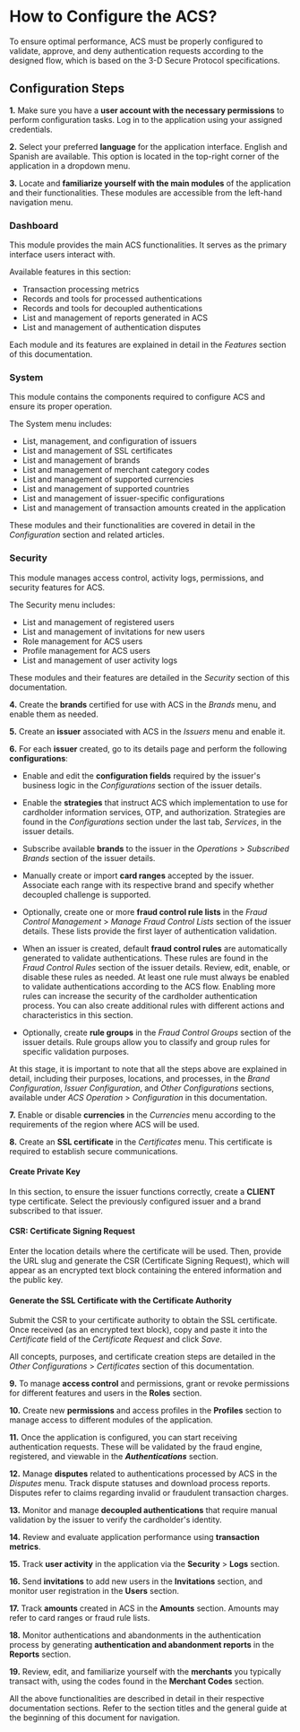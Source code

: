 # How to Configure the ACS?

To ensure optimal performance, ACS must be properly configured to validate, approve, and deny authentication requests according to the designed flow, which is based on the 3-D Secure Protocol specifications.

## Configuration Steps

**1.** Make sure you have a **user account with the necessary permissions** to perform configuration tasks. Log in to the application using your assigned credentials.

**2.** Select your preferred **language** for the application interface. English and Spanish are available. This option is located in the top-right corner of the application in a dropdown menu.

**3.** Locate and **familiarize yourself with the main modules** of the application and their functionalities. These modules are accessible from the left-hand navigation menu.


### Dashboard
This module provides the main ACS functionalities. It serves as the primary interface users interact with.

  Available features in this section:
  - Transaction processing metrics
  - Records and tools for processed authentications
  - Records and tools for decoupled authentications
  - List and management of reports generated in ACS
  - List and management of authentication disputes

Each module and its features are explained in detail in the *Features* section of this documentation.

### System
This module contains the components required to configure ACS and ensure its proper operation.

  The System menu includes:
  - List, management, and configuration of issuers
  - List and management of SSL certificates
  - List and management of brands
  - List and management of merchant category codes
  - List and management of supported currencies
  - List and management of supported countries
  - List and management of issuer-specific configurations
  - List and management of transaction amounts created in the application

These modules and their functionalities are covered in detail in the *Configuration* section and related articles.

### Security
This module manages access control, activity logs, permissions, and security features for ACS.

  The Security menu includes:
   - List and management of registered users
   - List and management of invitations for new users
   - Role management for ACS users
   - Profile management for ACS users
   - List and management of user activity logs

These modules and their features are detailed in the *Security* section of this documentation.

**4.** Create the **brands** certified for use with ACS in the *Brands* menu, and enable them as needed.

**5.** Create an **issuer** associated with ACS in the *Issuers* menu and enable it.

**6.** For each **issuer** created, go to its details page and perform the following **configurations**:
 
  - Enable and edit the **configuration fields** required by the issuer's business logic in the *Configurations* section of the issuer details.
    
  - Enable the **strategies** that instruct ACS which implementation to use for cardholder information services, OTP, and authorization. Strategies are found in the *Configurations* section under the last tab, *Services*, in the issuer details.

  - Subscribe available **brands** to the issuer in the *Operations* > *Subscribed Brands* section of the issuer details.

  - Manually create or import **card ranges** accepted by the issuer. Associate each range with its respective brand and specify whether decoupled challenge is supported.

  - Optionally, create one or more **fraud control rule lists** in the *Fraud Control Management* > *Manage Fraud Control Lists* section of the issuer details. These lists provide the first layer of authentication validation.

  - When an issuer is created, default **fraud control rules** are automatically generated to validate authentications. These rules are found in the *Fraud Control Rules* section of the issuer details. Review, edit, enable, or disable these rules as needed. At least one rule must always be enabled to validate authentications according to the ACS flow. Enabling more rules can increase the security of the cardholder authentication process. You can also create additional rules with different actions and characteristics in this section.

  - Optionally, create **rule groups** in the *Fraud Control Groups* section of the issuer details. Rule groups allow you to classify and group rules for specific validation purposes.

At this stage, it is important to note that all the steps above are explained in detail, including their purposes, locations, and processes, in the *Brand Configuration*, *Issuer Configuration*, and *Other Configurations* sections, available under *ACS Operation* > *Configuration* in this documentation.

**7.** Enable or disable **currencies** in the *Currencies* menu according to the requirements of the region where ACS will be used.

**8.** Create an **SSL certificate** in the *Certificates* menu. This certificate is required to establish secure communications.

  #### Create Private Key
  In this section, to ensure the issuer functions correctly, create a **CLIENT** type certificate. Select the previously configured issuer and a brand subscribed to that issuer.

  #### CSR: Certificate Signing Request
  Enter the location details where the certificate will be used. Then, provide the URL slug and generate the CSR (Certificate Signing Request), which will appear as an encrypted text block containing the entered information and the public key.

  #### Generate the SSL Certificate with the Certificate Authority
  Submit the CSR to your certificate authority to obtain the SSL certificate. Once received (as an encrypted text block), copy and paste it into the *Certificate* field of the *Certificate Request* and click *Save*.
  
  All concepts, purposes, and certificate creation steps are detailed in the *Other Configurations* > *Certificates* section of this documentation.

**9.** To manage **access control** and permissions, grant or revoke permissions for different features and users in the **Roles** section.

**10.** Create new **permissions** and access profiles in the **Profiles** section to manage access to different modules of the application.

**11.** Once the application is configured, you can start receiving authentication requests. These will be validated by the fraud engine, registered, and viewable in the ***Authentications*** section.

**12.** Manage **disputes** related to authentications processed by ACS in the *Disputes* menu. Track dispute statuses and download process reports. Disputes refer to claims regarding invalid or fraudulent transaction charges.

**13.** Monitor and manage **decoupled authentications** that require manual validation by the issuer to verify the cardholder's identity.

**14.** Review and evaluate application performance using **transaction metrics**.

**15.** Track **user activity** in the application via the **Security** > **Logs** section.

**16.** Send **invitations** to add new users in the **Invitations** section, and monitor user registration in the **Users** section.

**17.** Track **amounts** created in ACS in the **Amounts** section. Amounts may refer to card ranges or fraud rule lists.

**18.** Monitor authentications and abandonments in the authentication process by generating **authentication and abandonment reports** in the **Reports** section.

**19.** Review, edit, and familiarize yourself with the **merchants** you typically transact with, using the codes found in the **Merchant Codes** section.

All the above functionalities are described in detail in their respective documentation sections. Refer to the section titles and the general guide at the beginning of this document for navigation.


